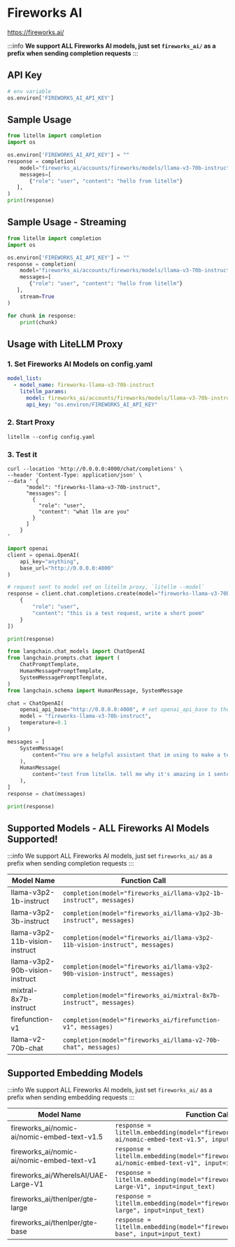 


# Fireworks AI
https://fireworks.ai/

:::info
**We support ALL Fireworks AI models, just set `fireworks_ai/` as a prefix when sending completion requests**
:::

## API Key
```python
# env variable
os.environ['FIREWORKS_AI_API_KEY']
```

## Sample Usage
```python
from litellm import completion
import os

os.environ['FIREWORKS_AI_API_KEY'] = ""
response = completion(
    model="fireworks_ai/accounts/fireworks/models/llama-v3-70b-instruct", 
    messages=[
       {"role": "user", "content": "hello from litellm"}
   ],
)
print(response)
```

## Sample Usage - Streaming
```python
from litellm import completion
import os

os.environ['FIREWORKS_AI_API_KEY'] = ""
response = completion(
    model="fireworks_ai/accounts/fireworks/models/llama-v3-70b-instruct", 
    messages=[
       {"role": "user", "content": "hello from litellm"}
   ],
    stream=True
)

for chunk in response:
    print(chunk)
```


## Usage with LiteLLM Proxy 

### 1. Set Fireworks AI Models on config.yaml

```yaml
model_list:
  - model_name: fireworks-llama-v3-70b-instruct
    litellm_params:
      model: fireworks_ai/accounts/fireworks/models/llama-v3-70b-instruct
      api_key: "os.environ/FIREWORKS_AI_API_KEY"
```

### 2. Start Proxy 

```
litellm --config config.yaml
```

### 3. Test it


<Tabs>
<TabItem value="Curl" label="Curl Request">

```shell
curl --location 'http://0.0.0.0:4000/chat/completions' \
--header 'Content-Type: application/json' \
--data ' {
      "model": "fireworks-llama-v3-70b-instruct",
      "messages": [
        {
          "role": "user",
          "content": "what llm are you"
        }
      ]
    }
'
```
</TabItem>
<TabItem value="openai" label="OpenAI v1.0.0+">

```python
import openai
client = openai.OpenAI(
    api_key="anything",
    base_url="http://0.0.0.0:4000"
)

# request sent to model set on litellm proxy, `litellm --model`
response = client.chat.completions.create(model="fireworks-llama-v3-70b-instruct", messages = [
    {
        "role": "user",
        "content": "this is a test request, write a short poem"
    }
])

print(response)

```
</TabItem>
<TabItem value="langchain" label="Langchain">

```python
from langchain.chat_models import ChatOpenAI
from langchain.prompts.chat import (
    ChatPromptTemplate,
    HumanMessagePromptTemplate,
    SystemMessagePromptTemplate,
)
from langchain.schema import HumanMessage, SystemMessage

chat = ChatOpenAI(
    openai_api_base="http://0.0.0.0:4000", # set openai_api_base to the LiteLLM Proxy
    model = "fireworks-llama-v3-70b-instruct",
    temperature=0.1
)

messages = [
    SystemMessage(
        content="You are a helpful assistant that im using to make a test request to."
    ),
    HumanMessage(
        content="test from litellm. tell me why it's amazing in 1 sentence"
    ),
]
response = chat(messages)

print(response)
```
</TabItem>
</Tabs>

## Supported Models - ALL Fireworks AI Models Supported!

:::info
We support ALL Fireworks AI models, just set `fireworks_ai/` as a prefix when sending completion requests
:::

| Model Name               | Function Call                                                                                                                                                      |
|--------------------------|------------------------------------------------------------------------------------------------------------------------------------------------------------------|
| llama-v3p2-1b-instruct | `completion(model="fireworks_ai/llama-v3p2-1b-instruct", messages)` |
| llama-v3p2-3b-instruct | `completion(model="fireworks_ai/llama-v3p2-3b-instruct", messages)` |
| llama-v3p2-11b-vision-instruct | `completion(model="fireworks_ai/llama-v3p2-11b-vision-instruct", messages)` |
| llama-v3p2-90b-vision-instruct | `completion(model="fireworks_ai/llama-v3p2-90b-vision-instruct", messages)` |
| mixtral-8x7b-instruct | `completion(model="fireworks_ai/mixtral-8x7b-instruct", messages)` | 
| firefunction-v1 | `completion(model="fireworks_ai/firefunction-v1", messages)` |
| llama-v2-70b-chat | `completion(model="fireworks_ai/llama-v2-70b-chat", messages)` |  

## Supported Embedding Models

:::info
We support ALL Fireworks AI models, just set `fireworks_ai/` as a prefix when sending embedding requests
:::

| Model Name            | Function Call                                                   |
|-----------------------|-----------------------------------------------------------------|
| fireworks_ai/nomic-ai/nomic-embed-text-v1.5 | `response = litellm.embedding(model="fireworks_ai/nomic-ai/nomic-embed-text-v1.5", input=input_text)` |
| fireworks_ai/nomic-ai/nomic-embed-text-v1 | `response = litellm.embedding(model="fireworks_ai/nomic-ai/nomic-embed-text-v1", input=input_text)` |
| fireworks_ai/WhereIsAI/UAE-Large-V1 | `response = litellm.embedding(model="fireworks_ai/WhereIsAI/UAE-Large-V1", input=input_text)` |
| fireworks_ai/thenlper/gte-large | `response = litellm.embedding(model="fireworks_ai/thenlper/gte-large", input=input_text)` |
| fireworks_ai/thenlper/gte-base | `response = litellm.embedding(model="fireworks_ai/thenlper/gte-base", input=input_text)` |